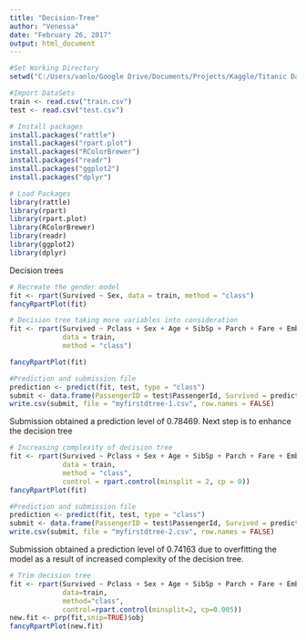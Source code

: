 ---
title: "Decision-Tree"
author: "Venessa"
date: "February 26, 2017"
output: html_document
---


```{r}
#Set Working Directory
setwd("C:/Users/vanlo/Google Drive/Documents/Projects/Kaggle/Titanic DataSet")
```


```{r}
#Import DataSets
train <- read.csv("train.csv")
test <- read.csv("test.csv")
```


```{r}
# Install packages
install.packages("rattle")
install.packages("rpart.plot")
install.packages("RColorBrewer")
install.packages("readr")
install.packages("ggplot2")
install.packages("dplyr")
```


```{r}
# Load Packages
library(rattle)
library(rpart)
library(rpart.plot)
library(RColorBrewer)
library(readr)
library(ggplot2)
library(dplyr)
```
Decision trees
```{r}
# Recreate the gender model
fit <- rpart(Survived ~ Sex, data = train, method = "class")
fancyRpartPlot(fit)
```

```{r}
# Decision tree taking more variables into consideration
fit <- rpart(Survived ~ Pclass + Sex + Age + SibSp + Parch + Fare + Embarked, 
             data = train, 
             method = "class")

fancyRpartPlot(fit)
```


```{r}
#Prediction and submission file
prediction <- predict(fit, test, type = "class")
submit <- data.frame(PassengerID = test$PassengerId, Survived = prediction)
write.csv(submit, file = "myfirstdtree-1.csv", row.names = FALSE)
```

Submission obtained a prediction level of 0.78469. Next step is to enhance the decision tree  

```{r}
# Increasing complexity of decision tree
fit <- rpart(Survived ~ Pclass + Sex + Age + SibSp + Parch + Fare + Embarked,
             data = train,
             method = "class",
             control = rpart.control(minsplit = 2, cp = 0))
fancyRpartPlot(fit)
```

```{r}
#Prediction and submission file
prediction <- predict(fit, test, type = "class")
submit <- data.frame(PassengerID = test$PassengerId, Survived = prediction)
write.csv(submit, file = "myfirstdtree-2.csv", row.names = FALSE)
```

Submission obtained a prediction level of 0.74163 due to overfitting the model as a result of increased complexity of the decision tree.

```{r}
# Trim decision tree
fit <- rpart(Survived ~ Pclass + Sex + Age + SibSp + Parch + Fare + Embarked,
             data=train,
             method="class",
             control=rpart.control(minsplit=2, cp=0.005))
new.fit <- prp(fit,snip=TRUE)$obj
fancyRpartPlot(new.fit)
```

